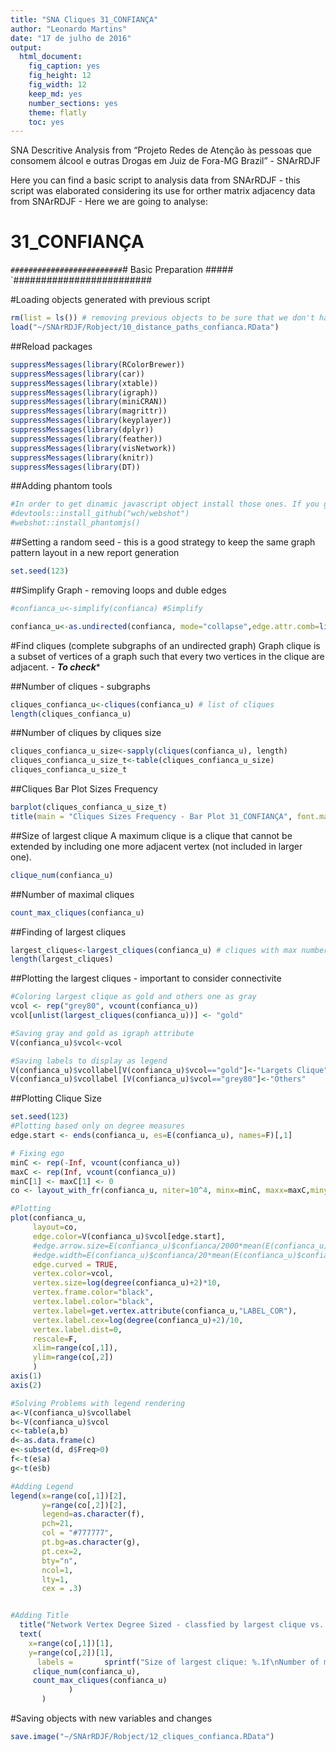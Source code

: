```yaml
---
title: "SNA Cliques 31_CONFIANÇA"
author: "Leonardo Martins"
date: "17 de julho de 2016"
output: 
  html_document: 
    fig_caption: yes
    fig_height: 12
    fig_width: 12
    keep_md: yes
    number_sections: yes
    theme: flatly
    toc: yes
---
```

SNA Descritive Analysis from "Projeto Redes de Atenção às pessoas que consomem álcool e outras Drogas em Juiz de Fora-MG   Brazil"  - SNArRDJF

Here you can find a basic script to analysis data from SNArRDJF - this script was elaborated considering its use for orther matrix adjacency data from SNArRDJF - Here we are going to analyse:

# 31_CONFIANÇA

`#########################
`# Basic Preparation #####
`#########################

#Loading objects generated with previous script 
```r
rm(list = ls()) # removing previous objects to be sure that we don't have objects conflicts name
load("~/SNArRDJF/Robject/10_distance_paths_confianca.RData")
```
##Reload packages
```r
suppressMessages(library(RColorBrewer))
suppressMessages(library(car))
suppressMessages(library(xtable))
suppressMessages(library(igraph))
suppressMessages(library(miniCRAN))
suppressMessages(library(magrittr))
suppressMessages(library(keyplayer))
suppressMessages(library(dplyr))
suppressMessages(library(feather))
suppressMessages(library(visNetwork))
suppressMessages(library(knitr))
suppressMessages(library(DT))
```
##Adding phantom tools
```r
#In order to get dinamic javascript object install those ones. If you get problems installing go to Stackoverflow.com and type your error to discover what to do. In some cases the libraries need to be intalled in outside R libs.
#devtools::install_github("wch/webshot")
#webshot::install_phantomjs()
```
##Setting a random seed - this is a good strategy to keep the same graph pattern layout in a new report generation
```r
set.seed(123)
```

##Simplify Graph - removing loops and duble edges 
```r
#confianca_u<-simplify(confianca) #Simplify

confianca_u<-as.undirected(confianca, mode="collapse",edge.attr.comb=list(weight="mean","ignore"))
```

#Find cliques (complete subgraphs of an undirected graph)
Graph clique is a subset of vertices of a graph such that every two vertices in the clique are adjacent. - ***To check****

##Number of cliques - subgraphs
```r
cliques_confianca_u<-cliques(confianca_u) # list of cliques 
length(cliques_confianca_u)
```
##Number of cliques by cliques size
```r
cliques_confianca_u_size<-sapply(cliques(confianca_u), length) 
cliques_confianca_u_size_t<-table(cliques_confianca_u_size)
cliques_confianca_u_size_t
```

##Cliques Bar Plot Sizes Frequency
```r
barplot(cliques_confianca_u_size_t)
title(main = "Cliques Sizes Frequency - Bar Plot 31_CONFIANÇA", font.main = 4)
```

##Size of largest clique 
A maximum clique is a clique that cannot be extended by including one more adjacent vertex (not included in larger one). 
```r
clique_num(confianca_u)
```
##Number of maximal cliques
```r
count_max_cliques(confianca_u)
```
##Finding of largest cliques
```r
largest_cliques<-largest_cliques(confianca_u) # cliques with max number of nodes
length(largest_cliques)
```

##Plotting the largest cliques - important to consider connectivite 
```r
#Coloring largest clique as gold and others one as gray
vcol <- rep("grey80", vcount(confianca_u))
vcol[unlist(largest_cliques(confianca_u))] <- "gold"

#Saving gray and gold as igraph attribute
V(confianca_u)$vcol<-vcol

#Saving labels to display as legend
V(confianca_u)$vcollabel[V(confianca_u)$vcol=="gold"]<-"Largets Clique"
V(confianca_u)$vcollabel [V(confianca_u)$vcol=="grey80"]<-"Others"
```
##Plotting Clique Size
```r
set.seed(123)
#Plotting based only on degree measures 
edge.start <- ends(confianca_u, es=E(confianca_u), names=F)[,1]

# Fixing ego
minC <- rep(-Inf, vcount(confianca_u))
maxC <- rep(Inf, vcount(confianca_u))
minC[1] <- maxC[1] <- 0
co <- layout_with_fr(confianca_u, niter=10^4, minx=minC, maxx=maxC,miny=minC, maxy=maxC, weights=E(confianca_u)$confianca)

#Plotting
plot(confianca_u, 
     layout=co,
     edge.color=V(confianca_u)$vcol[edge.start],
     #edge.arrow.size=E(confianca_u)$confianca/2000*mean(E(confianca_u)$confianca),
     #edge.width=E(confianca_u)$confianca/20*mean(E(confianca_u)$confianca),
     edge.curved = TRUE,
     vertex.color=vcol,
     vertex.size=log(degree(confianca_u)+2)*10,
     vertex.frame.color="black",
     vertex.label.color="black",
     vertex.label=get.vertex.attribute(confianca_u,"LABEL_COR"),
     vertex.label.cex=log(degree(confianca_u)+2)/10,
     vertex.label.dist=0,
     rescale=F,
     xlim=range(co[,1]), 
     ylim=range(co[,2])
     )
axis(1)
axis(2)

#Solving Problems with legend rendering 
a<-V(confianca_u)$vcollabel
b<-V(confianca_u)$vcol
c<-table(a,b)
d<-as.data.frame(c)
e<-subset(d, d$Freq>0)
f<-t(e$a)
g<-t(e$b)

#Adding Legend
legend(x=range(co[,1])[2], 
       y=range(co[,2])[2],
       legend=as.character(f),
       pch=21,
       col = "#777777", 
       pt.bg=as.character(g),
       pt.cex=2,
       bty="n", 
       ncol=1,
       lty=1,
       cex = .3)


#Adding Title
  title("Network Vertex Degree Sized - classfied by largest clique vs. others", sub = "Source: from authors ")  
  text( 
    x=range(co[,1])[1],
    y=range(co[,2])[1], 
      labels =       sprintf("Size of largest clique: %.1f\nNumber of maximal cliques: %.1f",
     clique_num(confianca_u), 
     count_max_cliques(confianca_u)
             )
       )
```
#Saving objects with new variables and changes
```r
save.image("~/SNArRDJF/Robject/12_cliques_confianca.RData") 
```


